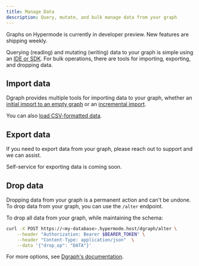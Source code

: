 ```yaml
---
title: Manage Data
description: Query, mutate, and bulk manage data from your graph
---
```


<Info>
  Graphs on Hypermode is currently in developer preview. New features are
  shipping weekly.
</Info>

Querying (reading) and mutating (writing) data to your graph is simple using an
[IDE or SDK](./connect). For bulk operations, there are tools for importing,
exporting, and dropping data.

## Import data

Dgraph provides multiple tools for importing data to your graph, whether an
[initial import to an empty graph](/dgraph/admin/bulk-loader) or an
[incremental import](/dgraph/admin/live-loader).

You can also [load CSV-formatted data](/dgraph/admin/import-csv).

## Export data

If you need to export data from your graph, please reach out to support and we
can assist.

<Note>Self-service for exporting data is coming soon.</Note>

## Drop data

Dropping data from your graph is a permanent action and can't be undone. To drop
data from your graph, you can use the `/alter` endpoint.

To drop all data from your graph, while maintaining the schema:

```sh
curl -X POST https://<my-database>.hypermode.host/dgraph/alter \
    --header "Authorization: Bearer $BEARER_TOKEN" \
    --header "Content-Type: application/json"  \
    --data '{"drop_op": "DATA"}'
```

For more options, see [Dgraph's documentation](/dgraph/admin/drop-data).
